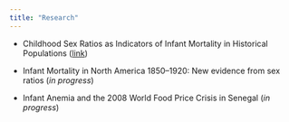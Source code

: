 ```yaml
---
title: "Research"
---
```



* Childhood Sex Ratios as Indicators of Infant Mortality in Historical Populations ([link](https://jrmcirwin.github.io/sr1/DemPap_1.pdf))

* Infant Mortality in North America 1850--1920: New evidence from sex ratios (_in progress_)

* Infant Anemia and the 2008 World Food Price Crisis in Senegal (_in progress_)